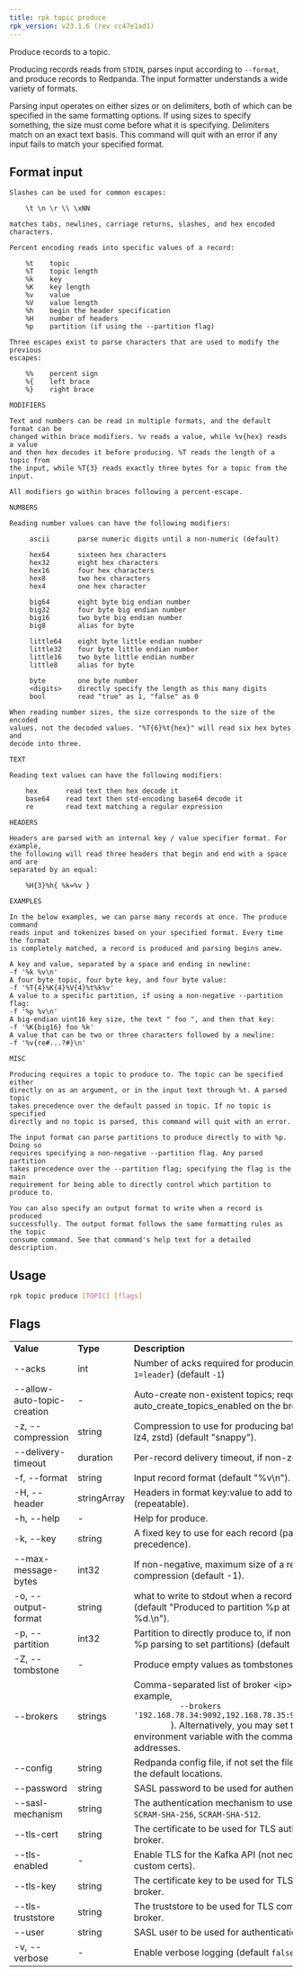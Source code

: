 ```yaml
---
title: rpk topic produce
rpk_version: v23.1.6 (rev cc47e1ad1)
---
```


<head>
  <meta name="title" content="rpk topic produce | Redpanda Docs" />
  <meta name="description" content="rpk topic produce" />
  <link rel="canonical" href="https://docs.redpanda.com/docs/reference/rpk/rpk-topic/rpk-topic-produce/" />
</head>

Produce records to a topic.

Producing records reads from `STDIN`, parses input according to `--format`, and
produce records to Redpanda. The input formatter understands a wide variety of
formats.

Parsing input operates on either sizes or on delimiters, both of which can be
specified in the same formatting options. If using sizes to specify something,
the size must come before what it is specifying. Delimiters match on an exact
text basis. This command will quit with an error if any input fails to match
your specified format.

## Format input

```
Slashes can be used for common escapes:

    \t \n \r \\ \xNN

matches tabs, newlines, carriage returns, slashes, and hex encoded characters.

Percent encoding reads into specific values of a record:

    %t    topic
    %T    topic length
    %k    key
    %K    key length
    %v    value
    %V    value length
    %h    begin the header specification
    %H    number of headers
    %p    partition (if using the --partition flag)

Three escapes exist to parse characters that are used to modify the previous
escapes:

    %%    percent sign
    %{    left brace
    %}    right brace

MODIFIERS

Text and numbers can be read in multiple formats, and the default format can be
changed within brace modifiers. %v reads a value, while %v{hex} reads a value
and then hex decodes it before producing. %T reads the length of a topic from
the input, while %T{3} reads exactly three bytes for a topic from the input.

All modifiers go within braces following a percent-escape.

NUMBERS

Reading number values can have the following modifiers:

     ascii       parse numeric digits until a non-numeric (default)

     hex64       sixteen hex characters
     hex32       eight hex characters
     hex16       four hex characters
     hex8        two hex characters
     hex4        one hex character

     big64       eight byte big endian number
     big32       four byte big endian number
     big16       two byte big endian number
     big8        alias for byte

     little64    eight byte little endian number
     little32    four byte little endian number
     little16    two byte little endian number
     little8     alias for byte

     byte        one byte number
     <digits>    directly specify the length as this many digits
     bool        read "true" as 1, "false" as 0

When reading number sizes, the size corresponds to the size of the encoded
values, not the decoded values. "%T{6}%t{hex}" will read six hex bytes and
decode into three.

TEXT

Reading text values can have the following modifiers:

    hex       read text then hex decode it
    base64    read text then std-encoding base64 decode it
    re        read text matching a regular expression

HEADERS

Headers are parsed with an internal key / value specifier format. For example,
the following will read three headers that begin and end with a space and are
separated by an equal:

    %H{3}%h{ %k=%v }

EXAMPLES

In the below examples, we can parse many records at once. The produce command
reads input and tokenizes based on your specified format. Every time the format
is completely matched, a record is produced and parsing begins anew.

A key and value, separated by a space and ending in newline:
-f '%k %v\n'
A four byte topic, four byte key, and four byte value:
-f '%T{4}%K{4}%V{4}%t%k%v'
A value to a specific partition, if using a non-negative --partition flag:
-f '%p %v\n'
A big-endian uint16 key size, the text " foo ", and then that key:
-f '%K{big16} foo %k'
A value that can be two or three characters followed by a newline:
-f '%v{re#...?#}\n'

MISC

Producing requires a topic to produce to. The topic can be specified either
directly on as an argument, or in the input text through %t. A parsed topic
takes precedence over the default passed in topic. If no topic is specified
directly and no topic is parsed, this command will quit with an error.

The input format can parse partitions to produce directly to with %p. Doing so
requires specifying a non-negative --partition flag. Any parsed partition
takes precedence over the --partition flag; specifying the flag is the main
requirement for being able to directly control which partition to produce to.

You can also specify an output format to write when a record is produced
successfully. The output format follows the same formatting rules as the topic
consume command. See that command's help text for a detailed description.
```

## Usage

```bash
rpk topic produce [TOPIC] [flags]
```

## Flags

<table>
  <tbody>
    <tr>
      <td>
        <strong>Value</strong>
      </td>
      <td>
        <strong>Type</strong>
      </td>
      <td>
        <strong>Description</strong>
      </td>
    </tr>
    <tr>
      <td>--acks</td>
      <td>int</td>
      <td>
        Number of acks required for producing (<code>-1=all</code>, <code>0=none</code>, <code>1=leader</code>)
        (default <code>-1</code>)
      </td>
    </tr>
    <tr>
      <td>--allow-auto-topic-creation</td>
      <td>-</td>
      <td>
        Auto-create non-existent topics; requires auto_create_topics_enabled on
        the broker.
      </td>
    </tr>
    <tr>
      <td>-z, --compression</td>
      <td>string</td>
      <td>
        Compression to use for producing batches (none, gzip, snapy, lz4, zstd)
        (default "snappy").
      </td>
    </tr>
    <tr>
      <td>--delivery-timeout</td>
      <td>duration</td>
      <td>Per-record delivery timeout, if non-zero, min 1s.</td>
    </tr>
    <tr>
      <td>-f, --format</td>
      <td>string</td>
      <td>Input record format (default "%v\n").</td>
    </tr>
    <tr>
      <td>-H, --header</td>
      <td>stringArray</td>
      <td>Headers in format key:value to add to each record (repeatable).</td>
    </tr>
    <tr>
      <td>-h, --help</td>
      <td>-</td>
      <td>Help for produce.</td>
    </tr>
    <tr>
      <td>-k, --key</td>
      <td>string</td>
      <td>
        A fixed key to use for each record (parsed input keys take precedence).
      </td>
    </tr>
    <tr>
      <td>--max-message-bytes</td>
      <td>int32</td>
      <td>
        If non-negative, maximum size of a record batch before compression
        (default -1).
      </td>
    </tr>
    <tr>
      <td>-o, --output-format</td>
      <td>string</td>
      <td>
        what to write to stdout when a record is successfully produced (default
        "Produced to partition %p at offset %o with timestamp %d.\n").
      </td>
    </tr>
    <tr>
      <td>-p, --partition</td>
      <td>int32</td>
      <td>
        Partition to directly produce to, if non-negative (also allows %p
        parsing to set partitions) (default -1).
      </td>
    </tr>
    <tr>
      <td>-Z, --tombstone</td>
      <td>-</td>
      <td>Produce empty values as tombstones.</td>
    </tr>
    <tr>
      <td>--brokers</td>
      <td>strings</td>
      <td>
        Comma-separated list of broker &lt;ip&gt;:&lt;port&gt; pairs (for example,
        <code>
          --brokers '192.168.78.34:9092,192.168.78.35:9092,192.179.23.54:9092'
        </code>
        ). Alternatively, you may set the <code>REDPANDA_BROKERS</code>
        environment variable with the comma-separated list of broker addresses.
      </td>
    </tr>
    <tr>
      <td>--config</td>
      <td>string</td>
      <td>
        Redpanda config file, if not set the file will be searched for in the
        default locations.
      </td>
    </tr>
    <tr>
      <td>--password</td>
      <td>string</td>
      <td>SASL password to be used for authentication.</td>
    </tr>
    <tr>
      <td>--sasl-mechanism</td>
      <td>string</td>
      <td>
        The authentication mechanism to use. Supported values:
        <code>SCRAM-SHA-256</code>, <code>SCRAM-SHA-512</code>.
      </td>
    </tr>
    <tr>
      <td>--tls-cert</td>
      <td>string</td>
      <td>
        The certificate to be used for TLS authentication with the broker.
      </td>
    </tr>
    <tr>
      <td>--tls-enabled</td>
      <td>-</td>
      <td>
        Enable TLS for the Kafka API (not necessary if specifying custom certs).
      </td>
    </tr>
    <tr>
      <td>--tls-key</td>
      <td>string</td>
      <td>
        The certificate key to be used for TLS authentication with the broker.
      </td>
    </tr>
    <tr>
      <td>--tls-truststore</td>
      <td>string</td>
      <td>The truststore to be used for TLS communication with the broker.</td>
    </tr>
    <tr>
      <td>--user</td>
      <td>string</td>
      <td>SASL user to be used for authentication.</td>
    </tr>
    <tr>
      <td>-v, --verbose</td>
      <td>-</td>
      <td>
        Enable verbose logging (default <code>false</code>).
      </td>
    </tr>
  </tbody>
</table>
